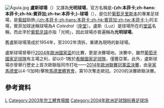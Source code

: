 {{noteTA
|G1=足球
|G2=uefa
}}
{{Otheruses
|subject=葡萄牙球會[[賓菲加|-{zh:本菲卡;zh-hans:本菲卡;zh-hk:賓菲加;zh-tw:本菲卡;}-]]的球場
|other=英格蘭球隊[[新特蘭足球會|-{zh:桑德兰;zh-hans:桑德兰;zh-hk:新特蘭;zh-tw:桑德蘭;}-]]的球場
|光明球場}}

{{Infobox Stadium 
|  stadium_name      = 盧斯球場<br>Estádio da Luz 
|  translation       = 
|  image             = [[File:Estádio_da_Luz_2005_(3).jpg|300px]]
[[歐洲足協足球場分類|欧洲足联足球场]]{{rating|4|4}}
|  fullname          = Estádio do Sport Lisboa e Benfica 
|  location          = [[葡萄牙|葡萄牙]][[里斯本|里斯本]] 
|  coordinates       = {{coord|38|45|9.64|N|9|11|4.85|W|type:landmark}}
|  built             = 2003年
|  opened            = 2003年10月25日 
|  renovated         = 
|  closed            = 
|  demolished        = 
|  owner             = [[賓菲加|賓菲加]]
|  operator          = 
|  surface           = 草地
|  construction_cost = 1億2000萬[[歐元|歐元]]<ref name="singtao">[http://www.singtao.com/archive/fullstory.asp?andor=or&year1=2004&month1=7&day1=3&year2=2004&month2=7&day2=3&category=all&id=20040703m03&keyword1=&keyword2= 星島日報]</ref>
|  architect         = Damon Lavelle （[[博普乐思|HOK]]）
|  former_names      = 
|  tenants           = <center>[[賓菲加|賓菲加]] 
|  seating_capacity  = <center>65,647人 <ref name="worldstadiums.com">[http://www.worldstadiums.com/stadium_menu/tournaments/euro2004.shtml worldstadiums.com]</ref>
|  dimensions        = <center>105 x 68 米
}}
[[File:Águia.jpg|thumb]]
'''盧斯球場'''（{{lang-pt|Estádio da Luz }}）又譯為'''光明球場'''，官方名稱是'''-{zh:本菲卡;zh-hans:本菲卡;zh-hk:賓菲加;zh-tw:本菲卡;}-球場'''（'''{{lang|pt|Estádio do Sport Lisboa e Benfica}}'''），是位於[[葡萄牙|葡萄牙]][[里斯本|里斯本]]的專業足球場，是[[葡超|葡超]]勁旅[[賓菲加|-{zh:本菲卡;zh-hans:本菲卡;zh-hk:賓菲加;zh-tw:本菲卡;}-]]的主場，賓菲加球迷稱球場為''A Catedral''（[[座堂|座堂]]）。盧斯（Luz）是球場所在的[[堂區|堂區]]名稱，而此字於[[葡萄牙語|葡萄牙語]]亦指「光明」，因此球場亦普遍稱為'''光明球場'''。

舊盧斯球場落成於1954年，至2002年清拆，重建為現時的新球場。

盧斯球場曾舉行[[2004年歐洲國家盃|2004年歐洲國家盃]]的比賽，更是決賽場地。決賽中，雖然[[葡萄牙國家足球隊|葡萄牙國家足球隊]]有主場之利，卻以0-1敗於[[希臘國家足球隊|希臘國家足球隊]]，僅獲亞軍。此外，盧斯球場亦曾舉行歷史上首次歐聯版同市打吡——[[2014年歐洲聯賽冠軍盃決賽|2014年歐洲聯賽冠軍盃決賽]]，由[[皇家馬德里|皇家馬德里]]以4-1(加時)擊敗[[馬德里體育會|馬德里體育會]]，第10次奪走歐冠。2020的決賽歐聯決賽。

==參考資料==
<div class="references-small">
<references />
</div>

{{start box}}
{{succession box|3=[[歐洲聯賽冠軍盃|歐洲聯賽冠軍盃]]<br />決賽舉行場地|[[温布利球场|温布利球场]]<br />([[英格兰|英格兰]][[伦敦|伦敦]])|[[柏林奥林匹克体育场|柏林奥林匹克体育场]]<br />([[德国|德国]][[柏林|柏林]]）|4=2013-14年}}
{{succession box|3=[[歐洲聯賽冠軍盃|歐洲聯賽冠軍盃]]<br />決賽舉行場地|[[万达大都会球场|万达大都会球场]]<br />([[西班牙|西班牙]][[马德里|马德里]])|[[火龍球場|火龍球場]]<br />([[葡萄牙|葡萄牙]][[波爾圖|-{zh-cn:波尔图;zh-hk:波圖;zh-mo:波爾圖;zh-tw:波爾圖;}-]]）|4=2019-20年}}

{{end box}}

{{coord|38|45|9.64|N|9|11|4.85|W|type:landmark|display=title}}


[[Category:葡萄牙足球場|L]]
[[Category:2003年完工體育場館|Category:2003年完工體育場館]]
[[Category:2004年欧洲足球锦标赛足球场|Category:2004年欧洲足球锦标赛足球场]]